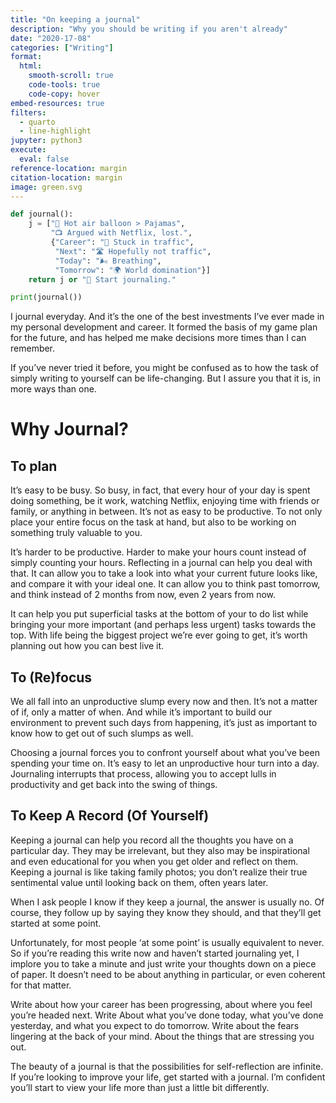 ```yaml
---
title: "On keeping a journal"
description: "Why you should be writing if you aren't already"
date: "2020-17-08" 
categories: ["Writing"]
format:
  html:
    smooth-scroll: true
    code-tools: true
    code-copy: hover
embed-resources: true
filters:
  - quarto
  - line-highlight
jupyter: python3
execute:
  eval: false
reference-location: margin
citation-location: margin
image: green.svg
---
```


::: {.column-margin}

```python
def journal():
    j = ["🎈 Hot air balloon > Pajamas", 
         "📺 Argued with Netflix, lost.",
         {"Career": "🚗 Stuck in traffic",
          "Next": "🛣️ Hopefully not traffic",
          "Today": "🌬️ Breathing",
          "Tomorrow": "🌍 World domination"}]
    return j or "📝 Start journaling."

print(journal())
```

:::

I journal everyday. And it's the one of the best investments I’ve ever made in my personal development and career. It formed the basis of my game plan for the future, and has helped me make decisions more times than I can remember.

If you’ve never tried it before, you might be confused as to how the task of simply writing to yourself can be life-changing. But I assure you that it is, in more ways than one.

# Why Journal?

## To plan

It's easy to be busy. So busy, in fact, that every hour of your day is spent doing something, be it work, watching Netflix, enjoying time with friends or family, or anything in between. It's not as easy to be productive. To not only place your entire focus on the task at hand, but also to be working on something truly valuable to you.

It's harder to be productive. Harder to make your hours count instead of simply counting your hours. Reflecting in a journal can help you deal with that. It can allow you to take a look into what your current future looks like, and compare it with your ideal one. It can allow you to think past tomorrow, and think instead of 2 months from now, even 2 years from now.

It can help you put superficial tasks at the bottom of your to do list while bringing your more important (and perhaps less urgent) tasks towards the top. With life being the biggest project we’re ever going to get, it's worth planning out how you can best live it.

## To (Re)focus
We all fall into an unproductive slump every now and then. It's not a matter of if, only a matter of when. And while it's important to build our environment to prevent such days from happening, it's just as important to know how to get out of such slumps as well.

Choosing a journal forces you to confront yourself about what you’ve been spending your time on. It's easy to let an unproductive hour turn into a day. Journaling interrupts that process, allowing you to accept lulls in productivity and get back into the swing of things.


## To Keep A Record (Of Yourself)
Keeping a journal can help you record all the thoughts you have on a particular day. They may be irrelevant, but they also may be inspirational and even educational for you when you get older and reflect on them. Keeping a journal is like taking family photos; you don't realize their true sentimental value until looking back on them, often years later.

When I ask people I know if they keep a journal, the answer is usually no. Of course, they follow up by saying they know they should, and that they’ll get started at some point.

Unfortunately, for most people ‘at some point’ is usually equivalent to never. So if you’re reading this write now and haven't started journaling yet, I implore you to take a minute and just write your thoughts down on a piece of paper. It doesn't need to be about anything in particular, or even coherent for that matter.

Write about how your career has been progressing, about where you feel you’re headed next. Write About what you’ve done today, what you’ve done yesterday, and what you expect to do tomorrow. Write about the fears lingering at the back of your mind. About the things that are stressing you out.

The beauty of a journal is that the possibilities for self-reflection are infinite. If you’re looking to improve your life, get started with a journal. I'm confident you’ll start to view your life more than just a little bit differently.